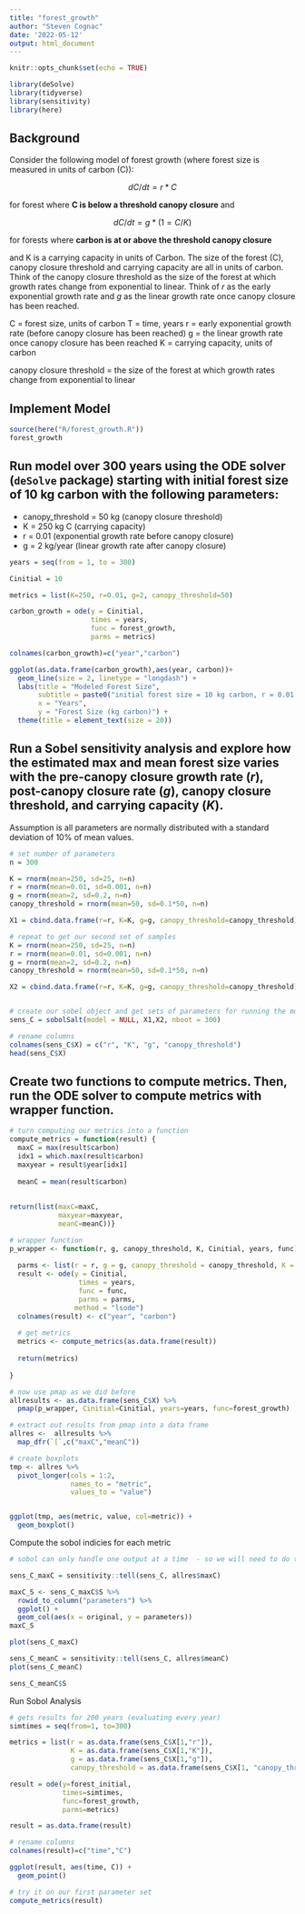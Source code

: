 ```yaml
---
title: "forest_growth"
author: "Steven Cognac"
date: '2022-05-12'
output: html_document
---
```


```r
knitr::opts_chunk$set(echo = TRUE)

library(deSolve)
library(tidyverse)
library(sensitivity)
library(here)
```

## Background

Consider the following model of forest growth (where forest size is measured in units of carbon (C)):

$$dC/dt = r * C$$

for forest where **C is below a threshold canopy closure** and

$$dC/dt = g * (1 = C/K)$$

for forests where **carbon is at or above the threshold canopy closure**

and K is a carrying capacity in units of Carbon. The size of the forest (C), canopy closure threshold and carrying capacity are all in units of carbon. Think of the canopy closure threshold as the size of the forest at which growth rates change from exponential to linear. Think of _r_ as the early exponential growth rate and _g_ as the linear growth rate once canopy closure has been reached.

C = forest size, units of carbon
T = time, years
r = early exponential growth rate (before canopy closure has been reached)
g = the linear growth rate once canopy closure has been reached
K = carrying capacity, units of carbon

canopy closure threshold = the size of the forest at which growth rates change from exponential to linear

## Implement Model
```r
source(here("R/forest_growth.R"))
forest_growth
```

## Run model over 300 years using the ODE solver (`deSolve` package) starting with initial forest size of 10 kg carbon with the following parameters:

 - canopy_threshold = 50 kg (canopy closure threshold)
 - K = 250 kg C (carrying capacity)
 - r = 0.01 (exponential growth rate before canopy closure)
 - g = 2 kg/year (linear growth rate after canopy closure)

```r

years = seq(from = 1, to = 300)

Cinitial = 10

metrics = list(K=250, r=0.01, g=2, canopy_threshold=50)

carbon_growth = ode(y = Cinitial,
                    times = years, 
                    func = forest_growth, 
                    parms = metrics)

colnames(carbon_growth)=c("year","carbon")
```

```r
ggplot(as.data.frame(carbon_growth),aes(year, carbon))+
  geom_line(size = 2, linetype = "longdash") +
  labs(title = "Modeled Forest Size",
       subtitle = paste0("initial forest size = 10 kg carbon, r = 0.01 kg/year, g = 2 kg/year, \ncanopy threshold = 50 kg carbon, carrying capacity = 250 kg carbon"),
       x = "Years",
       y = "Forest Size (kg carbon)") +
  theme(title = element_text(size = 20))
```

## Run a Sobel sensitivity analysis and explore how the estimated max and mean forest size varies with the pre-canopy closure growth rate (*r*), post-canopy closure rate (*g*), canopy closure threshold, and carrying capacity (*K*).

Assumption is all parameters are normally distributed with a standard deviation of 10% of mean values.

```r
# set number of parameters
n = 300

K = rnorm(mean=250, sd=25, n=n)
r = rnorm(mean=0.01, sd=0.001, n=n)
g = rnorm(mean=2, sd=0.2, n=n)
canopy_threshold = rnorm(mean=50, sd=0.1*50, n=n)

X1 = cbind.data.frame(r=r, K=K, g=g, canopy_threshold=canopy_threshold)

# repeat to get our second set of samples
K = rnorm(mean=250, sd=25, n=n)
r = rnorm(mean=0.01, sd=0.001, n=n)
g = rnorm(mean=2, sd=0.2, n=n)
canopy_threshold = rnorm(mean=50, sd=0.1*50, n=n)

X2 = cbind.data.frame(r=r, K=K, g=g, canopy_threshold=canopy_threshold)


# create our sobel object and get sets of parameters for running the model
sens_C = sobolSalt(model = NULL, X1,X2, nboot = 300)

# rename columns
colnames(sens_C$X) = c("r", "K", "g", "canopy_threshold")
head(sens_C$X)
```


## Create two functions to compute metrics. Then, run the ODE solver to compute metrics with wrapper function.

```r
# turn computing our metrics into a function
compute_metrics = function(result) {
  maxC = max(result$carbon)
  idx1 = which.max(result$carbon)
  maxyear = result$year[idx1]
  
  meanC = mean(result$carbon)
  
  
return(list(maxC=maxC,
            maxyear=maxyear, 
            meanC=meanC))}

# wrapper function
p_wrapper <- function(r, g, canopy_threshold, K, Cinitial, years, func) {
  
  parms <- list(r = r, g = g, canopy_threshold = canopy_threshold, K = K)
  result <- ode(y = Cinitial, 
                 times = years, 
                 func = func, 
                 parms = parms,
                method = "lsode")
  colnames(result) <- c("year", "carbon")
  
  # get metrics
  metrics <- compute_metrics(as.data.frame(result))
  
  return(metrics)
  
}

```


```r
# now use pmap as we did before
allresults <- as.data.frame(sens_C$X) %>%
  pmap(p_wrapper, Cinitial=Cinitial, years=years, func=forest_growth)

# extract out results from pmap into a data frame
allres <-  allresults %>% 
  map_dfr(`[`,c("maxC","meanC"))
```


```r
# create boxplots
tmp <- allres %>% 
  pivot_longer(cols = 1:2,
               names_to = "metric",
               values_to = "value")


ggplot(tmp, aes(metric, value, col=metric)) +
  geom_boxplot()
```


Compute the sobol indicies for each metric

```r
# sobol can only handle one output at a time  - so we will need to do them separately

sens_C_maxC = sensitivity::tell(sens_C, allres$maxC)

maxC_S <- sens_C_maxC$S %>% 
  rowid_to_column("parameters") %>% 
  ggplot() +
  geom_col(aes(x = original, y = parameters))
maxC_S

plot(sens_C_maxC)

sens_C_meanC = sensitivity::tell(sens_C, allres$meanC)
plot(sens_C_meanC)
```

```r
sens_C_meanC$S
```





Run Sobol Analysis
```r
# gets results for 200 years (evaluating every year)
simtimes = seq(from=1, to=300)

metrics = list(r = as.data.frame(sens_C$X[1,"r"]),
               K = as.data.frame(sens_C$X[1,"K"]),
               g = as.data.frame(sens_C$X[1,"g"]),
               canopy_threshold = as.data.frame(sens_C$X[1, "canopy_threshold"]))

```





```r
result = ode(y=forest_initial,
             times=simtimes, 
             func=forest_growth, 
             parms=metrics)

result = as.data.frame(result)

# rename columns
colnames(result)=c("time","C")

ggplot(result, aes(time, C)) +
  geom_point()

```



```r


# try it on our first parameter set
compute_metrics(result)

```
